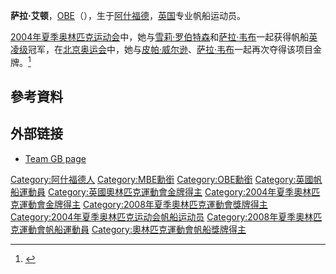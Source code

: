 {{MedalTop}}
{{MedalCountry|{{GBR}}}}
{{MedalSport|女子[[2008年夏季奥林匹克运动会帆船比赛|帆船]]}}
{{MedalGold|[[2004年夏季奥林匹克运动会|2004年雅典奥运会]]|英凌级}}
{{MedalGold|[[2008年夏季奥林匹克运动会|2008年北京奥运会]]|[[2008年夏季奥林匹克运动会帆船比赛－女子英凌级龙骨艇|英凌级]]}}
{{MedalBottom}}
'''萨拉·艾顿'''，[[OBE|OBE]]（{{bd|1980年|4月9日||}}），生于[[阿什福德_(米德尔赛克斯郡)|阿什福德]]，[[英国|英国]]专业帆船运动员。 

[[2004年夏季奥林匹克运动会|2004年夏季奥林匹克运动会]]中，她与[[雪莉·罗伯特森|雪莉·罗伯特森]]和[[萨拉·韦布|萨拉·韦布]]一起获得帆船[[英凌级龙骨艇|英凌级]]冠军，在[[2008年夏季奥林匹克运动会|北京奥运会]]中，她与[[皮帕·威尔逊|皮帕·威尔逊]]、[[萨拉·韦布|萨拉·韦布]]一起再次夺得该项目金牌。<ref>{{Cite web |url=http://2008.sina.com.cn/zq/sa/2008-08-17/1428219732.shtml |title=存档副本 |access-date=2008-08-22 |archive-date=2020-10-10 |archive-url=https://web.archive.org/web/20201010215141/http://2008.sina.com.cn/zq/sa/2008-08-17/1428219732.shtml |dead-url=no }}</ref>

==參考資料==
<div class="references-small">
<references />
</div>

==外部链接==
*[http://www.olympics.org.uk/athens/team_gb_cat.asp?AthleteID=69&AthleteID_Detail=69&SportNameId=17 Team GB page] {{Wayback|url=http://www.olympics.org.uk/athens/team_gb_cat.asp?AthleteID=69&AthleteID_Detail=69&SportNameId=17 |date=20040904165005 }}

{{DEFAULTSORT:Ayton, Sarah}}
[[Category:阿什福德人|Category:阿什福德人]]
[[Category:MBE勳銜|Category:MBE勳銜]]
[[Category:OBE勳銜|Category:OBE勳銜]]
[[Category:英國帆船運動員|Category:英國帆船運動員]]
[[Category:英國奧林匹克運動會金牌得主|Category:英國奧林匹克運動會金牌得主]]
[[Category:2004年夏季奧林匹克運動會金牌得主|Category:2004年夏季奧林匹克運動會金牌得主]]
[[Category:2008年夏季奧林匹克運動會獎牌得主|Category:2008年夏季奧林匹克運動會獎牌得主]]
[[Category:2004年夏季奥林匹克运动会帆船运动员|Category:2004年夏季奥林匹克运动会帆船运动员]]
[[Category:2008年夏季奧林匹克運動會帆船運動員|Category:2008年夏季奧林匹克運動會帆船運動員]]
[[Category:奧林匹克運動會帆船獎牌得主|Category:奧林匹克運動會帆船獎牌得主]]